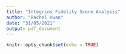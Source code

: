 ```yaml
---
title: "Integrins Fidelity Score Analysis"
author: "Rachel Kwan"
date: "31/05/2021"
output: pdf_document
---
```


```r
knitr::opts_chunk$set(echo = TRUE)
```


